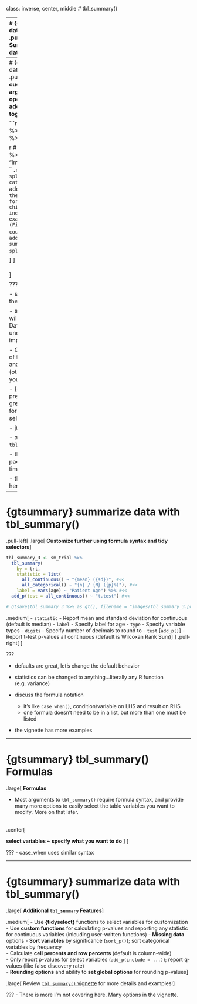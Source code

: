 
class: inverse, center, middle
# tbl_summary()


---
# {gtsummary} summarize data with tbl_summary()
.pull-left[
.large[**Example: Summarizing clinical trial data**]

Produce a table of descriptive statistics using one line of code:

```r
tbl_summary(sm_trial) #<<
```
```r
# tbl_summ_1a <- sm_trial %>% tbl_summary()
# gtsave(tbl_summ_1a %>% as_gt(), filename = "images/tbl_summary_1a.png")
```

Notice some nice default behaviors:
- Detects variable types of input data and calculates descriptive statistics
  - Default statistics are median (IQR) for continuous variables, and n (percent) for categorical data.
- By default, variables coded as 0/1, TRUE/FALSE, and Yes/No are presented dichotomously.
- Recognizes `NA` values as "missing" and lists them as unknown
- Label attributes automatically printed
- Variable levels indented and footnotes added _({gt})_

]
.pull-right[
<p align="center"><img src="images/tbl_summary_1a.png" width=62%></p>
]

???
- This is an abbreviated version of the example data used in the package help files/documentation. 

- Returns a nicely formatted table with sensible rounding and formatting

---
# {gtsummary} summarize data with tbl_summary()
.pull-left[
### **Start customizing using arguments and pipe operator `%>%` to string additional functions together**

```r
tbl_summary_1 <- sm_trial %>%
  tbl_summary(by = trt) %>% #<<
  add_p() #<<

```
```r
# gtsave(tbl_summary_3 %>% as_gt(), filename = "images/tbl_summary_3.png")
```
.medium[
- `by =` argument to split table by a categorical variable
- `add_p()` - default tests are the Wilcoxon rank-sum test for continuous variables, chi-square test of independence/ Fisher's exact test for categorical (Fisher's for low expected counts).
- `add_overall()` - to add back in an overall summary of the data (not split by the `by` argument)


]
]
.pull-right[
<br>
<br>
<p align="center"><img src="images/tbl_summary_2.png" width=100%></p>
]

???
- Go slow here

- summarizing a data set is the MOST important analysis

- summarize data first!  you will often catch mistakes.  Data is complicated, and understanding it up front is important.

- Communicating a summary of the data ALONG with analytic results in necessary (others may catch mistakes you're not aware of)

- {gtsummary} is for presenting results, other great packages are available for summarizing data for your self (e.g. skimr)

- just one line of code

- all functions beginning with `tbl_*` create a new tables

- this is how I used the package 95% percent of the time...so easy

- three types of data shown here (explain them)

---
# {gtsummary} summarize data with tbl_summary()

.pull-left[
.large[
**Customize further using formula syntax and tidy selectors**
]

```r
tbl_summary_3 <- sm_trial %>%
  tbl_summary(
    by = trt,
    statistic = list(
      all_continuous() ~ "{mean} ({sd})", #<<
      all_categorical() ~ "{n} / {N} ({p}%)"), #<<
    label = vars(age) ~ "Patient Age") %>% #<<
  add_p(test = all_continuous() ~ "t.test") #<<
```
```r
# gtsave(tbl_summary_3 %>% as_gt(), filename = "images/tbl_summary_3.png")
```

.medium[
- `statistic` - Report mean and standard deviation for continuous (default is median)
- `label` - Specify label for age
- `type` - Specify variable types
- `digits` - Specify number of decimals to round to
- `test`  [`add_p()`] - Report t-test p-values all continuous (default is Wilcoxan Rank Sum)
]
]
.pull-right[
<p align="center"><img src="images/tbl_summary_3.png" width=100%></p>
]

???

- defaults are great, let's change the default behavior

- statistics can be changed to anything...literally any R function (e.g. variance)

- discuss the formula notation
    - it's like `case_when()`, condition/variable on LHS and result on RHS
    - one formula doesn't need to be in a list, but more than one must be listed

- the vignette has more examples


---

# {gtsummary} tbl_summary() Formulas
.large[
**Formulas**


- Most arguments to `tbl_summary()` require formula syntax, and provide many more options to easily select the table variables you want to modify. More on that later.
<br>
<br>

.center[

**select variables ~ specify what you want to do** 
]
]

???
- case_when uses similar syntax 

---
# {gtsummary} summarize data with tbl_summary()

.large[
**Additional `tbl_summary` Features**
]

.medium[
- Use **{tidyselect}** functions to select variables for customization
- Use **custom functions** for calculating p-values and reporting any statistic for continuous variables (inlcuding user-written functions)
- **Missing data** options
- **Sort variables** by significance (`sort_p()`); sort categorical variables by frequency  
- Calculate **cell percents and row percents** (default is column-wide)  
- Only report p-values for select variables (`add_p(include = ...)`); report q-values (like false discovery rate)  
- **Rounding options** and ability to **set global options** for rounding p-values
]

.large[
 Review [`tbl_summary()` vignette](http://www.danieldsjoberg.com/gtsummary/articles/tbl_summary.html) for more details and examples!
]

???
- There is more I'm not covering here. Many options in the vignette.


